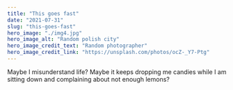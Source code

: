 ```yaml
---
title: "This goes fast"
date: "2021-07-31"
slug: "this-goes-fast"
hero_image: "./img4.jpg"
hero_image_alt: "Random polish city"
hero_image_credit_text: "Random photographer"
hero_image_credit_link: "https://unsplash.com/photos/ocZ-_Y7-Ptg"
---
```


Maybe I misunderstand life? 
Maybe it keeps dropping me candies 
while I am sitting down 
and complaining about not enough lemons?